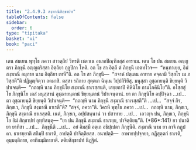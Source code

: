 ```yaml
---
title: "2.4.9.3 สงฺฆาณิสิกฺขาปท"
tableOfContents: false
sidebar:
  order: 6
type: "tipitaka"
basket: "vi"
book: "paci"
---
```



<DynamicBreadcrumb />

<Division number="1190" book="paci">

<Paragraph number="3454" book="paci">
เตน สมเยน พุทฺโธ ภควา สาวตฺถิยํ วิหรติ เชตวเน อนาถปิณฺฑิกสฺส อาราเม. เตน โข ปน สมเยน อญฺญตรา ภิกฺขุนี อญฺญตริสฺสา อิตฺถิยา กุลูปิกา โหติ. อถ โข สา อิตฺถี ตํ ภิกฺขุนึ เอตทโวจ—  “หนฺทาเยฺย, อิมํ สงฺฆาณึ อมุกาย นาม อิตฺถิยา เทหี”ติ. อถ โข สา ภิกฺขุนี—  “สจาหํ ปตฺเตน อาทาย คจฺฉามิ วิสฺสโร เม ภวิสฺสตี”ติ ปฏิมุญฺจิตฺวา อคมาสิ. ตสฺสา รถิกาย สุตฺตเก ฉินฺเน วิปฺปกิริยึสุ. มนุสฺสา อุชฺฌายนฺติ ขิยฺยนฺติ วิปาเจนฺติ—  “กถญฺหิ นาม ภิกฺขุนิโย สงฺฆาณึ ธาเรสฺสนฺติ, เสยฺยถาปิ คิหินิโย กามโภคินิโย”ติ.
</Paragraph>

<Paragraph number="3455" book="paci">
อโสฺสสุํ โข ภิกฺขุนิโย เตสํ มนุสฺสานํ อุชฺฌายนฺตานํ ขิยฺยนฺตานํ วิปาเจนฺตานํ. ยา ตา ภิกฺขุนิโย อปฺปิจฺฉา …เป…  ตา อุชฺฌายนฺติ ขิยฺยนฺติ วิปาเจนฺติ—  “กถญฺหิ นาม ภิกฺขุนี สงฺฆาณึ ธาเรสฺสตี”ติ …เป…  “สจฺจํ กิร, ภิกฺขเว, ภิกฺขุนี สงฺฆาณึ ธาเรตี”ติ? “สจฺจํ, ภควา”ติ. วิครหิ พุทฺโธ ภควา …เป…  กถญฺหิ นาม, ภิกฺขเว, ภิกฺขุนี สงฺฆาณึ ธาเรสฺสติ. เนตํ, ภิกฺขเว, อปฺปสนฺนานํ วา ปสาทาย …เป…  เอวญฺจ ปน, ภิกฺขเว, ภิกฺขุนิโย อิมํ สิกฺขาปทํ อุทฺทิสนฺตุ—
</Paragraph>

</Division>
<Division number="1191" book="paci">

<Paragraph number="3456" book="paci">
<Emphasis>“ยา ปน ภิกฺขุนี สงฺฆาณึ ธาเรยฺย, ปาจิตฺติยนฺ”</Emphasis>ติ. (*86*:<Emphasis>141</Emphasis>)
</Paragraph>

</Division>
<Division number="1192" book="paci">

<Paragraph number="3457" book="paci">
<Emphasis>ยา ปนา</Emphasis>ติ ยา ยาทิสา …เป…  <Emphasis>ภิกฺขุนี</Emphasis>ติ …เป…  อยํ อิมสฺมึ อตฺเถ อธิปฺเปตา ภิกฺขุนีติ.
</Paragraph>

<Paragraph number="3458" book="paci">
<Emphasis>สงฺฆาณิ</Emphasis> นาม ยา กาจิ กฏูปคา.
</Paragraph>

<Paragraph number="3459" book="paci">
<Emphasis>ธาเรยฺยา</Emphasis>ติ สกิมฺปิ ธาเรติ, อาปตฺติ ปาจิตฺติยสฺส.
</Paragraph>

</Division>
<Division number="1193" book="paci">

<Paragraph number="3460" book="paci">
อนาปตฺติ—  อาพาธปฺปจฺจยา, กฏิสุตฺตกํ ธาเรติ, อุมฺมตฺติกาย, อาทิกมฺมิกายาติ.

</Paragraph>
</Division>

<Paragraph number="3461" type="center" book="paci">
ตติยสิกฺขาปทํ นิฏฺฐิตํ.
</Paragraph>